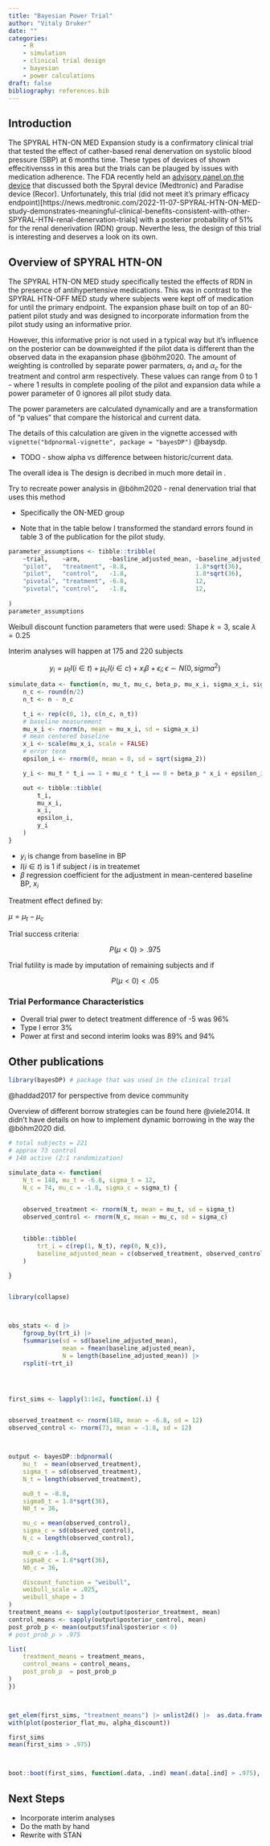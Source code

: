 ```yaml
---
title: "Bayesian Power Trial"
author: "Vitaly Druker"
date: ""
categories: 
    - R
    - simulation
    - clinical trial design 
    - bayesian
    - power calculations
draft: false
bibliography: references.bib
---
```


## Introduction

The SPYRAL HTN-ON MED Expansion study is a confirmatory clinical trial that tested the effect of cather-based renal denervation on systolic blood pressure (SBP) at 6 months time. These types of devices of shown effecitivensss in this area but the trials can be plauged by issues with medication adherence. The FDA recently held an [advisory panel on the device](https://news.medtronic.com/2023-08-23-Medtronic-issues-statement-on-the-FDA-Circulatory-Systems-Devices-Advisory-Panel-vote-for-the-Symplicity-Spyral-Renal-Denervation-System) that discussed both the Spyral device (Medtronic) and Paradise device (Recor). 
Unfortunately, this trial (did not meet it's primary efficacy endpoint)[https://news.medtronic.com/2022-11-07-SPYRAL-HTN-ON-MED-study-demonstrates-meaningful-clinical-benefits-consistent-with-other-SPYRAL-HTN-renal-denervation-trials] with a posterior probability of 51% for the renal denerivation (RDN) group. Neverthe less, the design of this trial is interesting and deserves a look on its own.

## Overview of SPYRAL HTN-ON

The SPYRAL HTN-ON MED  study specifically tested the effects of RDN in the presence of antihypertensive medications. This was in contrast to the SPYRAL HTN-OFF MED study where subjects were kept off of medication for until the primary endpoint. The expansion phase built on top of an 80-patient pilot study and was designed to incorporate information from the pilot study using an informative prior.

However, this informative prior is not used in a typical way but it's influence on the posterior can be downweighted if the pilot data is different than the observed data in the exapansion phase @böhm2020. The amount of weighting is controlled by separate power parmaters, $\alpha_t$ and $\alpha_c$ for the treatment and control arm respectively. These values can range from 0 to 1 - where 1 results in complete pooling of the pilot and expansion data while a power parameter of 0 ignores all pilot study data.

The power parameters are calculated dynamically and are a transformation of "p values" that compare the historical and current data. 

The details of this calculation are given in the  vignette accessed with `vignette("bdpnormal-vignette", package = "bayesDP")` @baysdp.





- TODO - show alpha vs difference between historic/current data.







The overall idea is 
The design is decribed in much more detail in . 

Try to recreate power analysis in @böhm2020 - renal denervation trial that uses this method

-   Specifically the ON-MED group

-   Note that in the table below I transformed the standard errors found in table 3 of the publication for the pilot study.

```r
parameter_assumptions <- tibble::tribble(
    ~trial,    ~arm,        ~basline_adjusted_mean, ~baseline_adjusted_sd, ~n,
    "pilot",   "treatment", -8.8,                   1.8*sqrt(36),          36,
    "pilot",   "control",   -1.8,                   1.8*sqrt(36),          36,
    "pivotal", "treatment", -6.8,                   12,                    NA,
    "pivotal", "control",   -1.8,                   12,                    NA
    
)
parameter_assumptions
```

Weibull discount function parameters that were used: Shape $k = 3$, scale $\lambda =0.25$

Interim analyses will happen at 175 and 220 subjects


$$
y_i = \mu_t I(i \in t) + \mu_c I(i \in c) + x_i\beta  + \epsilon_i; \epsilon \sim N(0, sigma^2)
$$

```r
simulate_data <- function(n, mu_t, mu_c, beta_p, mu_x_i, sigma_x_i, sigma_2) {
    n_c <- round(n/2)
    n_t <- n - n_c

    t_i <- rep(c(0, 1), c(n_c, n_t))
    # baseline measurement
    mu_x_i <- rnorm(n, mean = mu_x_i, sd = sigma_x_i)
    # mean centered baseline
    x_i <- scale(mu_x_i, scale = FALSE)
    # error term
    epsilon_i <- rnorm(0, mean = 0, sd = sqrt(sigma_2))

    y_i <- mu_t * t_i == 1 + mu_c * t_i == 0 + beta_p * x_i + epsilon_i

    out <- tibble::tibble(
        t_i,
        mu_x_i,
        x_i,
        epsilon_i,
        y_i
    )
}
```


- $y_i$ is change from baseline in BP
- $I(i \in t)$ is 1 if subject _i_ is in treatemet
- $\beta$ regression coefficient for the adjustment in mean-centered baseline BP, $x_i$


Treatment effect defined by:

$\mu = \mu_t - \mu_c$

Trial success criteria:

$$
P(\mu <0 ) \gt .975
$$

Trial futility is made by imputation of remaining subjects and if

$$
P(\mu <0 ) \lt .05
$$

### Trial Performance Characteristics

- Overall trial pwer to detect treatment difference of -5 was 96%
- Type I error 3%
- Power at first and second interim looks was 89% and 94%


## Other publications

```r
library(bayesDP) # package that was used in the clinical trial
```

@haddad2017 for perspective from device community

Overview of different borrow strategies can be found here @viele2014. It didn't have details on how to implement dynamic borrowing in the way the @böhm2020 did.



```r
# total subjects = 221
# approx 73 control
# 148 active (2:1 randomization)

simulate_data <- function(
    N_t = 148, mu_t = -6.8, sigma_t = 12, 
    N_c = 74, mu_c = -1.8, sigma_c = sigma_t) {
    

    observed_treatment <- rnorm(N_t, mean = mu_t, sd = sigma_t)
    observed_control <- rnorm(N_c, mean = mu_c, sd = sigma_c)


    tibble::tibble(
        trt_i = c(rep(1, N_t), rep(0, N_c)),
        baseline_adjusted_mean = c(observed_treatment, observed_control)
    )    

}


library(collapse)



obs_stats <- d |> 
    fgroup_by(trt_i) |> 
    fsummarise(sd = sd(baseline_adjusted_mean),
               mean = fmean(baseline_adjusted_mean),
               N = length(baseline_adjusted_mean)) |> 
    rsplit(~trt_i)




first_sims <- lapply(1:1e2, function(.i) {


observed_treatment <- rnorm(148, mean = -6.8, sd = 12)
observed_control <- rnorm(73, mean = -1.8, sd = 12)



output <- bayesDP::bdpnormal(
    mu_t  = mean(observed_treatment),
    sigma_t = sd(observed_treatment),
    N_t = length(observed_treatment),

    mu0_t = -8.8,
    sigma0_t = 1.8*sqrt(36),
    N0_t = 36,

    mu_c = mean(observed_control),
    sigma_c = sd(observed_control),
    N_c = length(observed_control),

    mu0_c = -1.8,
    sigma0_c = 1.8*sqrt(36),
    N0_c = 36,

    discount_function = "weibull",
    weibull_scale = .025,
    weibull_shape = 3
)
treatment_means <- sapply(output$posterior_treatment, mean)
control_means <- sapply(output$posterior_control, mean)
post_prob_p <- mean(output$final$posterior < 0)
# post_prob_p > .975

list(
    treatment_means = treatment_means,
    control_means = control_means,
    post_prob_p  = post_prob_p
)
}) 



get_elem(first_sims, "treatment_means") |> unlist2d() |>  as.data.frame() |> 
with(plot(posterior_flat_mu, alpha_discount))

first_sims
mean(first_sims > .975)



boot::boot(first_sims, function(.data, .ind) mean(.data[.ind] > .975), R = 1000) |> boot::boot.ci(type = "perc")
```

## Next Steps

- Incorporate interim analyses
- Do the math by hand
- Rewrite with STAN